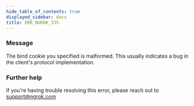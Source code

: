 ```yaml
---
hide_table_of_contents: true
displayed_sidebar: docs
title: ERR_NGROK_335
---
```




### Message

The bind cookie you specified is malformed. This usually indicates a bug in the client's protocol implementation.

<ErrorDetails error="err_ngrok_335" />

### Further help

If you're having trouble resolving this error, please reach out to [support@ngrok.com](mailto:support@ngrok.com?subject=Help%20with%20ERR_NGROK_335)
